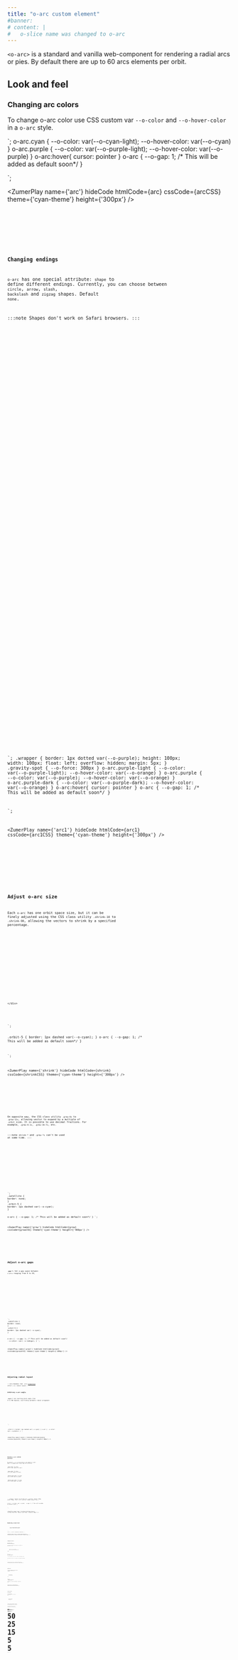 ```yaml
---
title: "o-arc custom element"
#banner: 
# content: |
#   o-slice name was changed to o-arc 
---
```



`<o-arc>` is a standard and vanilla web-component for rendering a radial arcs or pies. By default there are up to 60 arcs elements per orbit. 

## Look and feel

### Changing arc colors
To change o-arc color use CSS custom var `--o-color` and `--o-hover-color` in a `o-arc` style.

<div class="bigbang">
  <div class="gravity-spot">
    <div class="orbit-5">
      <o-arc class="cyan"></o-arc>
      <o-arc class="purple"></o-arc>
      <o-arc class="cyan"></o-arc>
      <o-arc class="purple"></o-arc>
      <o-arc class="cyan"></o-arc>
      <o-arc class="purple"></o-arc>
      <o-arc class="cyan"></o-arc>
      <o-arc class="purple"></o-arc>
      <o-arc class="cyan"></o-arc>
      <o-arc class="purple"></o-arc>
      <o-arc class="cyan"></o-arc>
      <o-arc class="purple"></o-arc>
    </div>
  </div>
</div>
`;
o-arc.cyan {
--o-color: var(--o-cyan-light);
--o-hover-color: var(--o-cyan)
}
o-arc.purple {
--o-color: var(--o-purple-light);
--o-hover-color: var(--o-purple)
}
o-arc:hover{
cursor: pointer
}
o-arc {
--o-gap: 1; /* This will be added as default soon*/
}

`;

<ZumerPlay name={'arc'} hideCode htmlCode={arc} cssCode={arcCSS} theme={'cyan-theme'} height={'300px'} />

<Tabs>
  <TabItem label="HTML" icon="seti:html">
    <Code code={arc} lang="html" wrap/>
  </TabItem>
  <TabItem label="CSS" icon="seti:css">
    <Code wrap code={arcCSS} lang="css" />
  </TabItem>
</Tabs>

### Changing endings

`o-arc` has one special attribute: `shape` to define different endings. Currently, you can choose between `circle`, `arrow`, `slash`, `backslash` and `zigzag` shapes. Default `none`. 

:::note
Shapes don't work on Safari browsers.
:::


<div class="wrapper">
  <div class="bigbang">
    <div class="gravity-spot">
      <div class="orbit-3">
        <o-arc class="grow-1x purple-light" shape="circle"></o-arc>
        <o-arc class="grow-1x purple" shape="circle"></o-arc>
        <o-arc class="grow-1x purple-dark" shape="circle"></o-arc>
      </div>
    </div>
  </div>
</div>
<div class="wrapper">
  <div class="bigbang">
    <div class="gravity-spot">
      <div class="orbit-3">
        <o-arc class="grow-1x purple-light" shape="arrow"></o-arc>
        <o-arc class="grow-1x purple" shape="arrow"></o-arc>
        <o-arc class="grow-1x purple-dark" shape="arrow"></o-arc>
      </div>
    </div>
  </div>
</div>
<div class="wrapper">
  <div class="bigbang">
    <div class="gravity-spot">
      <div class="orbit-3">
        <o-arc class="grow-1x purple-light" shape="zigzag"></o-arc>
        <o-arc class="grow-1x purple" shape="zigzag"></o-arc>
        <o-arc class="grow-1x purple-dark" shape="zigzag"></o-arc>
      </div>
    </div>
  </div>
</div>
<div class="wrapper">
  <div class="bigbang">
    <div class="gravity-spot">
      <div class="orbit-3">
        <o-arc class="grow-1x purple-light" shape="slash"></o-arc>
        <o-arc class="grow-1x purple" shape="slash"></o-arc>
        <o-arc class="grow-1x purple-dark" shape="slash"></o-arc>
      </div>
    </div>
  </div>
</div>
<div class="wrapper">
  <div class="bigbang">
    <div class="gravity-spot">
      <div class="orbit-3">
        <o-arc class="grow-1x purple-light" shape="backslash"></o-arc>
        <o-arc class="grow-1x purple" shape="backslash"></o-arc>
        <o-arc class="grow-1x purple-dark" shape="backslash"></o-arc>
      </div>
    </div>
  </div>
</div>

`;
.wrapper {
border: 1px dotted var(--o-purple);
height: 100px;
width: 100px;
float: left;
overflow: hidden;
margin: 5px;
}
.gravity-spot {
--o-force: 300px
}
o-arc.purple-light {
--o-color: var(--o-purple-light);
--o-hover-color: var(--o-orange)
}
o-arc.purple {
--o-color: var(--o-purple);
--o-hover-color: var(--o-orange)
}
o-arc.purple-dark {
--o-color: var(--o-purple-dark);
--o-hover-color: var(--o-orange)
}
o-arc:hover{
cursor: pointer
}
o-arc {
--o-gap: 1; /* This will be added as default soon*/
}

`;

<ZumerPlay name={'arc1'} hideCode htmlCode={arc1} cssCode={arc1CSS} theme={'cyan-theme'} height={'300px'} />

<Tabs>
  <TabItem label="HTML" icon="seti:html">
    <Code code={arc1} lang="html" wrap/>
  </TabItem>
  <TabItem label="CSS" icon="seti:css">
    <Code wrap code={arc1CSS} lang="css" />
  </TabItem>
</Tabs>


## Adjust o-arc size

Each `o-arc` has one orbit space size, but it can be finely adjusted using the CSS class utility `.shrink-10` to `.shrink-90`, allowing the vectors to shrink by a specified percentage. 


<div class="bigbang">
  <div class="gravity-spot">
    <div class="orbit-5">
      <o-arc style="--o-color: var(--o-red)"></o-arc>
      <o-arc class="shrink-90" style="--o-color: var(--o-orange)"></o-arc>
      <o-arc class="shrink-80" style="--o-color: var(--o-yellow)"></o-arc>
      <o-arc class="shrink-70" style="--o-color: var(--o-color)"></o-arc>
      <o-arc class="shrink-60" style="--o-color: var(--o-green)"></o-arc>
      <o-arc class="shrink-50" style="--o-color: var(--o-cyan)"></o-arc>
      <o-arc class="shrink-40" style="--o-color: var(--o-blue)"></o-arc>
      <o-arc class="shrink-30" style="--o-color: var(--o-indigo)"></o-arc>
      <o-arc class="shrink-20" style="--o-color: var(--o-purple)"></o-arc>
      <o-arc class="shrink-10" style="--o-color: var(--o-pink)"></o-arc>
      
    </div>
  </div>
</div>
`;

.orbit-5 {
border: 1px dashed var(--o-cyan);
}
o-arc {
--o-gap: 1; /* This will be added as default soon*/
}

`;

<ZumerPlay name={'shrink'} hideCode htmlCode={shrink} cssCode={shrinkCSS} theme={'cyan-theme'} height={'300px'} />

<Tabs>
  <TabItem label="HTML" icon="seti:html">
    <Code code={shrink} lang="html" wrap/>
  </TabItem>
  <TabItem label="CSS" icon="seti:css">
    <Code code={shrinkCSS} lang="css" />
  </TabItem>
</Tabs>

On opposite way, the CSS class utility `.grow-0x` to `.grow-12x`, allowing vector to expand by a multiple of `.orbit` size. It is possible to use decimal fractions. For example,  `.grow-0.1x`,  `.grow-10.7x`, etc.

:::note
`shrink-*` and `.grow-*x` can't be used at same time.
:::


<div class="bigbang">
  <div class="gravity-spot">
    <div class="orbit-4">
      <o-arc class="grow-0.2x" style="--o-color: var(--o-red)"></o-arc>
      <o-arc class="grow-0.4x" style="--o-color: var(--o-orange)"></o-arc>
      <o-arc class="grow-0.6x" style="--o-color: var(--o-yellow)"></o-arc>
      <o-arc class="grow-1.2X" style="--o-color: var(--o-green)"></o-arc>
      <o-arc class="grow-2x" style="--o-color: var(--o-cyan)"></o-arc>
      <o-arc class="grow-2.5x" style="--o-color: var(--o-blue)"></o-arc>
      <o-arc class="grow-3x" style="--o-color: var(--o-indigo)"></o-arc>
      <o-arc class="grow-4x" style="--o-color: var(--o-purple)"></o-arc>
    </div>
  </div>
</div>
`;
.satellite {
border: none;
}
.orbit-5 {
border: 1px dashed var(--o-cyan);
}

o-arc {
--o-gap: 1; /* This will be added as default soon*/
}
`;

<ZumerPlay name={'grow'} hideCode htmlCode={grow} cssCode={growCSS} theme={'cyan-theme'} height={'400px'} />

<Tabs>
  <TabItem label="HTML" icon="seti:html">
    <Code code={grow} lang="html" wrap/>
  </TabItem>
  <TabItem label="CSS" icon="seti:css">
    <Code code={growCSS} lang="css" />
  </TabItem>
</Tabs>

## Adjust o-arc gaps
**`.gap-*`:** Set a gap space between `o-arcs` ranging from 0 to 30, 


<div class="bigbang">
  <div class="gravity-spot">
    <div class="orbit-4">
      <o-arc class="gap-0"></o-arc>
      <o-arc class="gap-2"></o-arc>
      <o-arc class="gap-3"></o-arc>
      <o-arc class="gap-4"></o-arc>
      <o-arc class="gap-5"></o-arc>
      <o-arc class="gap-6"></o-arc>
      <o-arc class="gap-7"></o-arc>
      <o-arc class="gap-30"></o-arc>
    </div>
  </div>
</div>
`;
.satellite {
border: none;
}
.orbit-5 {
border: 1px dashed var(--o-cyan);
}

o-arc {
--o-gap: 1; /* This will be added as default soon*/
--o-color: var(--o-indigo);
}
`;

<ZumerPlay name={'grow1'} hideCode htmlCode={grow1} cssCode={grow1CSS} theme={'cyan-theme'} height={'400px'} />

<Tabs>
  <TabItem label="HTML" icon="seti:html">
    <Code code={grow1} lang="html" wrap/>
  </TabItem>
  <TabItem label="CSS" icon="seti:css">
    <Code code={grow1CSS} lang="css" />
  </TabItem>
</Tabs>

## Adjusting radial layout

:::note
Remember that `.orbit` [properties](/orbit-docs/elements/orbit/#distribution-of-orbit-children-elements) affect `o-arc` radial layout. 
:::

### Arbitrary o-arc angle.

**`.angle-*`:** Set starting point angle from 0 to 360 degrees, overrriding automatic radial arragement.

<div class="bigbang">
  <div class="gravity-spot">
    <div class="orbit-5 range-90">
      <o-arc class=" angle-115"></o-arc>
    </div>
  </div>
</div>
`;

.orbit-5 {
border: 1px dashed var(--o-cyan);
}
o-arc {
--o-color: var(--o-purple);
}
`;

<ZumerPlay name={'angle'} hideCode htmlCode={angle} cssCode={angleCSS} theme={'cyan-theme'} height={'300px'} />

<Tabs>
  <TabItem label="HTML" icon="seti:html">
    <Code code={angle} lang="html" wrap/>
  </TabItem>
  <TabItem label="CSS" icon="seti:css">
    <Code code={angleCSS} lang="css" />
  </TabItem>
</Tabs>

### Relative o-arc orbital position

By default, `o-arc` is positioned in the middle of orbit path. To change that, there some CSS utilities:

**`.inner-orbit`:** To place an`o-arc` just below its orbit.

**`.outer-orbit`:** To place `o-arc` just above its orbit.

**`.quarter-inner-orbit`:** To place `o-arc` a 25% into its orbit.

**`.quarter-outer-orbit`:** To place `o-arc` a 25% outer its orbit.


  <div class="bigbang">
    <div class="gravity-spot">
      <div class="orbit-3">
        <o-arc class="outer-orbit "></o-arc>
        <o-arc class="quarter-outer-orbit"></o-arc>
        <o-arc class="quarter-inner-orbit"></o-arc>
        <o-arc class="inner-orbit"></o-arc>
      </div>
     
  </div>

`;
.wrapper {
border: 1px dotted var(--o-purple);
height: 250px;
width: 250px;
float: left;
overflow: hidden;
margin: 5px;
}

o-arc {
--o-color: var(--o-pink);
--o-gap: 1; /* This will be added as default soon*/
}



`;

<ZumerPlay name={'inner'} hideCode htmlCode={inner} cssCode={innerCSS} theme={'cyan-theme'} height={'300px'} />

<Tabs>
  <TabItem label="HTML" icon="seti:html">
    <Code code={inner} lang="html" wrap/>
  </TabItem>
  <TabItem label="CSS" icon="seti:css">
    <Code code={innerCSS} lang="css" />
  </TabItem>
</Tabs>

##  Rendering curved text. 

<div class="bigbang">
  <div class="gravity-spot">
    <div class="orbit-4">
      <o-arc>o-arc Custom Element allows</o-arc>
      <o-arc>render curved text content</o-arc>
    </div>
  </div>
</div>
`;

o-arc {
--o-color: transparent !important
}
`;

<ZumerPlay name={'otext'} hideCode htmlCode={otext} hcssCode={otextcss}  theme={'cyan-theme'} height={'300px'} />

<Tabs>
  <TabItem label="HTML" icon="seti:html">
    <Code code={otext} lang="html" wrap/>
  </TabItem>
  <TabItem label="CSS" icon="seti:css">
    <Code wrap code={otextcss} lang="css" />
  </TabItem>
</Tabs>


### Changing text colors

#### Font colors, size and other font properties
To change o-arc any CSS font properties just added in a `o-arc` style or class.

<div class="bigbang">
  <div class="gravity-spot">
    <div class="orbit-5">
      <o-arc class="cyan">This text is cyan and bold</o-arc>
      <o-arc class="purple">This text is purple and capitalized</o-arc>
      
    </div>
  </div>
</div>
`;
o-arc.cyan {
color: var(--o-cyan);
font-weight: bold;

}
o-arc.cyan:hover {
color: var(--o-blue);
font-weight: bold
}

o-arc.purple {
color: var(--o-purple);
text-transform: uppercase;
}


`;

<ZumerPlay name={'otext1'} hideCode htmlCode={otext1} cssCode={otext1CSS} theme={'cyan-theme'} height={'300px'} />

<Tabs>
  <TabItem label="HTML" icon="seti:html">
    <Code code={otext1} lang="html" wrap/>
  </TabItem>
  <TabItem label="CSS" icon="seti:css">
    <Code wrap code={otext1CSS} lang="css" />
  </TabItem>
</Tabs>

#### Background colors
To change o-arc background color use CSS custom var `--o-color` and `-o--hover-text-color` in a `o-arc` style.

<div class="bigbang">
  <div class="gravity-spot">
    <div class="orbit-5">
      <o-arc class="cyan">This text is cyan</o-arc>
      <o-arc class="purple">This text is purple</o-arc>
      
    </div>
  </div>
</div>
`;
o-arc.cyan {
--o-color: var(--o-cyan-light);
--o-hover-color: green

}
o-arc.purple {
--o-color: var(--o-purple-light);
--o-hover-color: white
}

`;

<ZumerPlay name={'slice'} hideCode htmlCode={slice} cssCode={sliceCSS} theme={'cyan-theme'} height={'300px'} />

<Tabs>
  <TabItem label="HTML" icon="seti:html">
    <Code code={slice} lang="html" wrap/>
  </TabItem>
  <TabItem label="CSS" icon="seti:css">
    <Code wrap code={sliceCSS} lang="css" />
  </TabItem>
</Tabs>

### Changing text justification

#### Use text-anchor attribute

`o-arc` has one special attribute: `text-anchor` to arrange its content. You can choose between `start`, `middle`, and `end` values. 


<div class="bigbang">
  <div class="gravity-spot">
    <div class="orbit-5">
      <o-arc text-anchor="start" class="purple">This text starts at begining</o-arc>
      <o-arc text-anchor="middle" class="purple">This text starts at middle</o-arc>
      <o-arc text-anchor="end" class="purple">This text is at end</o-arc>
    </div>
  </div>
</div>
`;

o-arc.purple {
--o-color: var(--o-purple-light);
--o-hover-color: var(--o-purple)
}
o-arc:hover{
cursor: pointer
}
o-arc {
--o-gap: 1; /* This will be added as default soon*/
color: var(--o-purple-dark);
}
`;

<ZumerPlay name={'otext2'} hideCode htmlCode={otext2} cssCode={otext2CSS} theme={'cyan-theme'} height={'300px'} />

<Tabs>
  <TabItem label="HTML" icon="seti:html">
    <Code code={otext2} lang="html" wrap/>
  </TabItem>
  <TabItem label="CSS" icon="seti:css">
    <Code wrap code={otext2CSS} lang="css" />
  </TabItem>
</Tabs>

#### Use flip attribute

`o-arc` allows upside down its content to using `flip` attribute. Useful to make text more legible. 


<div class="wrapper">
normal
  <div class="bigbang">
    <div class="gravity-spot">
      <div class="orbit-4">
        <o-arc >Jan</o-arc>
        <o-arc >Feb</o-arc>
        <o-arc >Mar</o-arc>
        <o-arc >Apr</o-arc>
        <o-arc >May</o-arc>
        <o-arc >Jun</o-arc>
        <o-arc >Jul</o-arc>
        <o-arc >Aug</o-arc>
        <o-arc >Sep</o-arc>
        <o-arc >Oct</o-arc>
        <o-arc >Nov</o-arc>
        <o-arc >Dic</o-arc>
      </div>
    </div>
  </div>
</div>
<div class="wrapper">
with flip atribute
  <div class="bigbang">
    <div class="gravity-spot">
      <div class="orbit-4">
        <o-arc >Jan</o-arc>
        <o-arc >Feb</o-arc>
        <o-arc >Mar</o-arc>
        <o-arc  flip>Apr</o-arc>
        <o-arc  flip>May</o-arc>
        <o-arc  flip>Jun</o-arc>
        <o-arc  flip>Jul</o-arc>
        <o-arc  flip>Aug</o-arc>
        <o-arc  flip>Sep</o-arc>
        <o-arc >Oct</o-arc>
        <o-arc >Nov</o-arc>
        <o-arc >Dic</o-arc>
      </div>
    </div>
  </div>
</div>
`;
.wrapper {
border: 1px dotted var(--o-purple);
height: 200px;
width: 200px;
float: left;
overflow: hidden;
margin: 5px;
color: var(--o-blue-dark);
}
.gravity-spot {
--o-force: 400px
}
o-arc[flip] {
color: red
}

o-arc:hover{
cursor: pointer
}
o-arc {
color: var(--o-blue-dark);
}
`;

<ZumerPlay name={'otext6'} hideCode htmlCode={otext6} cssCode={otext6CSS} theme={'cyan-theme'} height={'300px'} />

<Tabs>
  <TabItem label="HTML" icon="seti:html">
    <Code code={otext3} lang="html" wrap/>
  </TabItem>
  <TabItem label="CSS" icon="seti:css">
    <Code wrap code={otext3CSS} lang="css" />
  </TabItem>
</Tabs>

#### Use fit-range attribute

`o-arc` allows distribute its content to fill text-length using `fit-range` attribute.


<div class="bigbang">
  <div class="gravity-spot">
    <div class="orbit-5">
      <o-arc fit-range class="orange"> This text is along all text path </o-arc>
      
    </div>
  </div>
</div>
`;

o-arc.orange {
--o-color: var(--o-orange-light);
--o-hover-color: var(--o-orange)
}
o-arc:hover{
cursor: pointer
}
o-arc {
color: var(--o-orange-dark);
}
`;

<ZumerPlay name={'otext3'} hideCode htmlCode={otext3} cssCode={otext3CSS} theme={'cyan-theme'} height={'300px'} />

<Tabs>
  <TabItem label="HTML" icon="seti:html">
    <Code code={otext3} lang="html" wrap/>
  </TabItem>
  <TabItem label="CSS" icon="seti:css">
    <Code wrap code={otext3CSS} lang="css" />
  </TabItem>
</Tabs>

## Use o-arc to create charts

To create pie / sunburst or donut charts simple use attribute `value` from 0 to 100 in `o-arc`.

<div class="bigbang">
  <div class="gravity-spot">
    <div class="orbit-3 ">
      <o-arc class="grow-1x  gap-0 " value="50" style="--o-color: var(--o-red)"></o-arc>
      <o-arc class="grow-1x gap-0  " value="25" style="--o-color: var(--o-orange);"></o-arc>
      <o-arc class="grow-1x  gap-0 " value="15" style="--o-color: var(--o-yellow)"></o-arc>
      <o-arc class="grow-1x  gap-0 " value="5" style="--o-color: var(--o-blue)"></o-arc>
      <o-arc class="grow-1x  gap-0 " value="5" style="--o-color: var(--o-green)"></o-arc>
    </div>
    <div class="orbit-3 ">
      <div class="satellite angle-90" style="font-size:15px; font-weight: bold;  color: var(--o-red-darker);">50</div>
      <div class="satellite angle-225" style="font-size:15px; font-weight: bold;  color: var(--o-orange-darker);">25</div>
      <div class="satellite angle-295" style="font-size:15px; font-weight: bold;  color: var(--o-yellow-darker);">15</div>
      <div class="satellite angle-333" style="font-size:15px; font-weight: bold;  color: var(--o-blue-darker);">5</div>
      <div class="satellite angle-350" style="font-size:15px; font-weight: bold;  color: var(--o-green-darker);">5</div>
    </div>
  </div>
</div>
`
.satellite {
border: transparent
}
`

<ZumerPlay name={'chart'} hideCode htmlCode={chart} cssCode={chartCSS} theme={'cyan-theme'} height={'300px'} />

<Tabs>
  <TabItem label="HTML" icon="seti:html">
    <Code code={chart} lang="html" wrap/>
  </TabItem>
  <TabItem label="CSS" icon="seti:css">
    <Code wrap code={chartCSS} lang="css" />
  </TabItem>
</Tabs>